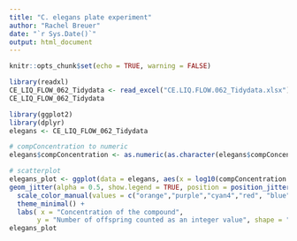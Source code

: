 ```yaml
---
title: "C. elegans plate experiment"
author: "Rachel Breuer"
date: "`r Sys.Date()`"
output: html_document
---
```


```r
knitr::opts_chunk$set(echo = TRUE, warning = FALSE)
```

```r
library(readxl)
CE_LIQ_FLOW_062_Tidydata <- read_excel("CE.LIQ.FLOW.062_Tidydata.xlsx")
CE_LIQ_FLOW_062_Tidydata
```

```r
library(ggplot2)
library(dplyr)
elegans <- CE_LIQ_FLOW_062_Tidydata

# compConcentration to numeric
elegans$compConcentration <- as.numeric(as.character(elegans$compConcentration))

# scatterplot
elegans_plot <- ggplot(data = elegans, aes(x = log10(compConcentration + 0.01), y = RawData, color = compName, shape = expType)) +
geom_jitter(alpha = 0.5, show.legend = TRUE, position = position_jitter(width = 0.2, seed = 0)) +
  scale_color_manual(values = c("orange","purple","cyan4","red", "blue")) +
  theme_minimal() +
  labs( x = "Concentration of the compound",
       y = "Number of offspring counted as an integer value", shape = "Experimental type", color = "Compound name") 
elegans_plot
```